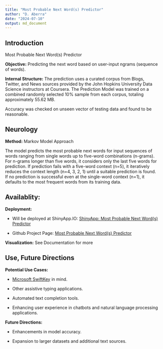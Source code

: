 ```yaml
---
title: "Most Probable Next Word(s) Predictor"
author: "D. Aberra"
date: "2024-07-10"
output: md_document
---
```


## Introduction
Most Probable Next Word(s) Predictor

**Objective:** Predicting the next word based on user-input ngrams (sequence of words). 

**Internal Structure:** The prediction uses a curated corpus from Blogs, Twitter, and News sources provided by the John Hopkins University Data Science instructors at Coursera. 
The Prediction Model was trained on a combined randomly selected 10% sample from each corpus, totaling approximately 55.62 MB. 

Accuracy was checked on unseen vector of testing data and found to be reasonable.


## Neurology

**Method:** Markov Model Approach

The model predicts the most probable next words for input sequences of words ranging from single words up to five-word combinations (n-grams). For n-grams longer than five words, it considers only the last five words for prediction. If prediction fails with a five-word context (n=5), it iteratively reduces the context length (n=4, 3, 2, 1) until a suitable prediction is found. If no prediction is successful even at the single-word context (n=1), it defaults to the most frequent words from its training data.

## Availablity:

**Deployment:**

- Will be deployed at ShinyApp.IO: [ShinyApp: Most Probable Next Word(s) Predictor](https://shiny.posit.co/)

- Github Project Page: [Most Probable Next Word(s) Predictor](https://github.com/dawit3000/snidngy)

**Visualization:**  See Documentation for more

## Use,  Future Directions

**Potential Use Cases:** 

- [Microsoft SwiftKey](https://www.microsoft.com/en-us/swiftkey) in mind.

- Other assistive typing applications.

- Automated text completion tools.

- Enhancing user experience in chatbots and natural language processing applications.

**Future Directions:**

- Enhancements in model accuracy.

- Expansion to larger datasets and additional text sources.

